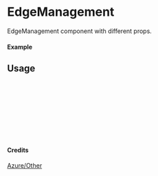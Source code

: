 
<Meta of={EdgeManagement} title="Azure/Other/EdgeManagement" />

# EdgeManagement

EdgeManagement component with different props.

#### Example

<Canvas of={EdgeManagement.Primary} />

## Usage

```ts
import { EdgeManagement } from "yadl-ui";

const Example = () => {
  return (
      <EdgeManagement />
  );
};

export default Example;
```

#### Credits
[Azure/Other](https://learn.microsoft.com/en-us/azure/architecture/icons/)
